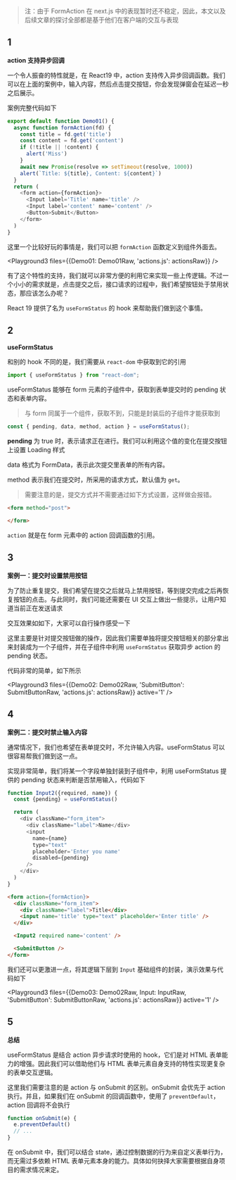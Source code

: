 

> 注：由于 FormAction 在 next.js 中的表现暂时还不稳定，因此，本文以及后续文章的探讨全部都是基于他们在客户端的交互与表现

<Cardruntime>
  <Demo01 />
</Cardruntime>

## 1
**action 支持异步回调**

一个令人振奋的特性就是，在 React19 中，action 支持传入异步回调函数。我们可以在上面的案例中，输入内容，然后点击提交按钮，你会发现弹窗会在延迟一秒之后展示。

案例完整代码如下

```js
export default function Demo01() {
  async function formAction(fd) {
    const title = fd.get('title')
    const content = fd.get('content')
    if (!title || !content) {
      alert('Miss')
    }
    await new Promise(resolve => setTimeout(resolve, 1000))
    alert(`Title: ${title}, Content: ${content}`)
  }
  return (
    <form action={formAction}>
      <Input label='Title' name='title' />
      <Input label='content' name='content' />
      <Button>Submit</Button>
    </form>
  )
}
```

这里一个比较好玩的事情是，我们可以把 `formAction` 函数定义到组件外面去。

<Playground3 files={{Demo01: Demo01Raw, 'actions.js': actionsRaw}} />


有了这个特性的支持，我们就可以非常方便的利用它来实现一些上传逻辑。不过一个小小的需求就是，点击提交之后，接口请求的过程中，我们希望按钮处于禁用状态，那应该怎么办呢？

React 19 提供了名为 `useFormStatus` 的 hook 来帮助我们做到这个事情。

## 2
**useFormStatus**

和别的 hook 不同的是，我们需要从 `react-dom` 中获取到它的引用

```js
import { useFormStatus } from "react-dom";
```

useFormStatus 能够在 form 元素的子组件中，获取到表单提交时的 pending 状态和表单内容。

> 与 form 同属于一个组件，获取不到，只能是封装后的子组件才能获取到

```js
const { pending, data, method, action } = useFormStatus();
```

**pending** 为 true 时，表示请求正在进行。我们可以利用这个值的变化在提交按钮上设置 Loading 样式

data 格式为 FormData，表示此次提交里表单的所有内容。

method 表示我们在提交时，所采用的请求方式，默认值为 `get`。

> 需要注意的是，提交方式并不需要通过如下方式设置，这样做会报错。

```html
<form method="post">

</form>
```

`action` 就是在 form 元素中的 action 回调函数的引用。


## 3
**案例一：提交时设置禁用按钮**

为了防止重复提交，我们希望在提交之后就马上禁用按钮，等到提交完成之后再恢复按钮的点击。与此同时，我们可能还需要在 UI 交互上做出一些提示，让用户知道当前正在发送请求

交互效果如如下，大家可以自行操作感受一下

<Cardruntime>
  <Demo02 />
</Cardruntime>

这里主要是针对提交按钮做的操作，因此我们需要单独将提交按钮相关的部分拿出来封装成为一个子组件，并在子组件中利用 `useFormStatus` 获取异步 action 的 pending 状态。

代码非常的简单，如下所示

<Playground3 files={{Demo02: Demo02Raw, 'SubmitButton': SubmitButtonRaw, 'actions.js': actionsRaw}} active='1' />

## 4
**案例二：提交时禁止输入内容**

通常情况下，我们也希望在表单提交时，不允许输入内容。useFormStatus 可以很容易帮我们做到这一点。

实现非常简单，我们将某一个字段单独封装到子组件中，利用 useFormStatus 提供的 pending 状态来判断是否禁用输入，代码如下

```js
function Input2({required, name}) {
  const {pending} = useFormStatus()

  return (
    <div className="form_item">
      <div className="label">Name</div>
      <input
        name={name}
        type="text"
        placeholder='Enter you name'
        disabled={pending}
      />
    </div>
  )
}
```

```html
<form action={formAction}>
  <div className="form_item">
    <div className="label">Title</div>
    <input name='title' type="text" placeholder='Enter title' />
  </div>

  <Input2 required name='content' />

  <SubmitButton />
</form>
```

我们还可以更激进一点，将其逻辑下层到 `Input` 基础组件的封装，演示效果与代码如下

<Cardruntime>
  <Demo02 />
</Cardruntime>

<Playground3 files={{Demo03: Demo02Raw, Input: InputRaw, 'SubmitButton': SubmitButtonRaw, 'actions.js': actionsRaw}} active='1' />

## 5
**总结**

useFormStatus 是结合 action 异步请求时使用的 hook，它们是对 HTML 表单能力的增强。因此我们可以借助他们与 HTML 表单元素自身支持的特性实现更复杂的表单交互逻辑。

这里我们需要注意的是 action 与 onSubmit 的区别。onSubmit 会优先于 action 执行。并且，如果我们在 onSubmit 的回调函数中，使用了 `preventDefault`，action 回调将不会执行

```js
function onSubmit(e) {
  e.preventDefault()
  // ...
}
```

在 onSubmit 中，我们可以结合 state，通过控制数据的行为来自定义表单行为，而无需过多依赖 HTML 表单元素本身的能力。具体如何抉择大家需要根据自身项目的需求情况来定。
